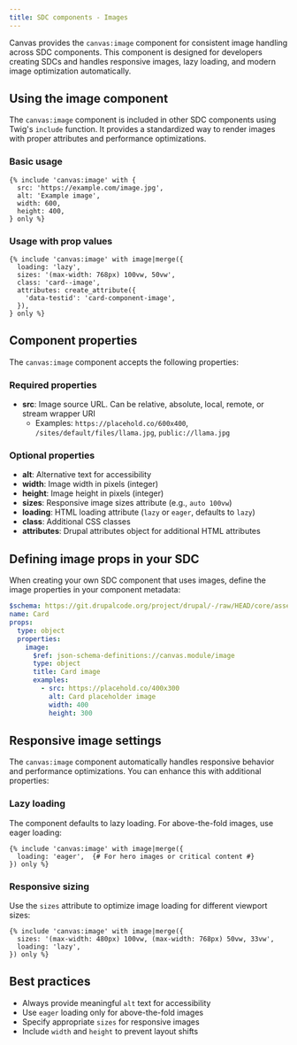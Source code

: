 ```yaml
---
title: SDC components - Images
---
```


Canvas provides the `canvas:image` component for consistent image handling
across SDC components. This component is designed for developers creating SDCs and
handles responsive images, lazy loading, and modern image optimization automatically.

## Using the image component

The `canvas:image` component is included in other SDC components using
Twig's `include` function. It provides a standardized way to render images with
proper attributes and performance optimizations.

### Basic usage

```twig
{% include 'canvas:image' with {
  src: 'https://example.com/image.jpg',
  alt: 'Example image',
  width: 600,
  height: 400,
} only %}
```

### Usage with prop values

```twig
{% include 'canvas:image' with image|merge({
  loading: 'lazy',
  sizes: '(max-width: 768px) 100vw, 50vw',
  class: 'card--image',
  attributes: create_attribute({
    'data-testid': 'card-component-image',
  }),
} only %}
```

## Component properties

The `canvas:image` component accepts the following properties:

### Required properties

- **src**: Image source URL. Can be relative, absolute, local, remote, or stream wrapper URI
  - Examples: `https://placehold.co/600x400`, `/sites/default/files/llama.jpg`, `public://llama.jpg`

### Optional properties

- **alt**: Alternative text for accessibility
- **width**: Image width in pixels (integer)
- **height**: Image height in pixels (integer)
- **sizes**: Responsive image sizes attribute (e.g., `auto 100vw`)
- **loading**: HTML loading attribute (`lazy` or `eager`, defaults to `lazy`)
- **class**: Additional CSS classes
- **attributes**: Drupal attributes object for additional HTML attributes

## Defining image props in your SDC

When creating your own SDC component that uses images, define the image properties
in your component metadata:

```yaml
$schema: https://git.drupalcode.org/project/drupal/-/raw/HEAD/core/assets/schemas/v1/metadata.schema.json
name: Card
props:
  type: object
  properties:
    image:
      $ref: json-schema-definitions://canvas.module/image
      type: object
      title: Card image
      examples:
        - src: https://placehold.co/400x300
          alt: Card placeholder image
          width: 400
          height: 300
```

## Responsive image settings

The `canvas:image` component automatically handles responsive behavior
and performance optimizations. You can enhance this with additional properties:

### Lazy loading

The component defaults to lazy loading. For above-the-fold images, use eager loading:

```twig
{% include 'canvas:image' with image|merge({
  loading: 'eager',  {# For hero images or critical content #}
}) only %}
```

### Responsive sizing

Use the `sizes` attribute to optimize image loading for different viewport sizes:

```twig
{% include 'canvas:image' with image|merge({
  sizes: '(max-width: 480px) 100vw, (max-width: 768px) 50vw, 33vw',
  loading: 'lazy',
}) only %}
```

## Best practices

- Always provide meaningful `alt` text for accessibility
- Use `eager` loading only for above-the-fold images
- Specify appropriate `sizes` for responsive images
- Include `width` and `height` to prevent layout shifts

